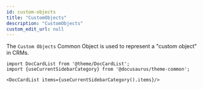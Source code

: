 ```yaml
---
id: custom-objects
title: "CustomObjects"
description: "CustomObjects"
custom_edit_url: null
---
```




The `Custom Objects` Common Object is used to represent a "custom object" in CRMs.



```mdx-code-block
import DocCardList from '@theme/DocCardList';
import {useCurrentSidebarCategory} from '@docusaurus/theme-common';

<DocCardList items={useCurrentSidebarCategory().items}/>
```
      
